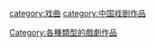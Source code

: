 {{Catnav|頁面分類|人类社会|文化|戏剧|戏曲}}
{{Catnav|頁面分類|人文學科|艺术|表演藝術|戏曲}}
{{Catnav|頁面分類|人文學科|文学|戏剧|戏曲}}

[[category:戏曲|category:戏曲]]
[[category:中国戏剧作品|category:中国戏剧作品]]
[[Category:各種類型的戲劇作品|Category:各種類型的戲劇作品]]